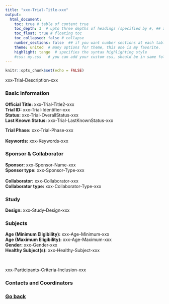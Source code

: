 ```yaml
---
title: "xxx-Trial-Title-xxx"
output: 
  html_document:
    toc: true # table of content true
    toc_depth: 3  # upto three depths of headings (specified by #, ## and ###)
    toc_float: true # floating toc
    toc_collapsed: false # collapse 
    number_sections: false  ## if you want number sections at each table header
    theme: united  # many options for theme, this one is my favorite.
    highlight: tango  # specifies the syntax highlighting style
    #css: my.css   # you can add your custom css, should be in same folder
---
```


```r
knitr::opts_chunk$set(echo = FALSE)
```

xxx-Trial-Description-xxx


### Basic information

**Official Title:** xxx-Trial-Title2-xxx </br>
**Trial ID:** xxx-Trial-Identifier-xxx </br>
**Status:** xxx-Trial-OverallStatus-xxx </br>
**Last Known Status:** xxx-Trial-LastKnownStatus-xxx </br>

**Trial Phase:** xxx-Trial-Phase-xxx </br>
</br>
**Keywords:** xxx-Keywords-xxx </br>


### Sponsor & Collaborator

**Sponsor:** xxx-Sponsor-Name-xxx </br>
**Sponsor type:** xxx-Sponsor-Type-xxx </br>
</br>
**Collaborator:** xxx-Collaborator-xxx </br>
**Collaborator type:** xxx-Collaborator-Type-xxx </br>


### Study

**Design:** xxx-Study-Design-xxx </br>
<!-- **Hypothesis:** xxx-Hypothesis-xxx </br> -->
<!-- **Purpose:** xxx-Purpose-xxx </br> -->
<!-- **Primary Objective(s):** xxx-Primary-Objective-xxx </br> -->
<!-- **Secondary Objective(s):** xxx-Secondary-Objective-xxx </br> -->
<!-- **Responsible Authority:** xxx-Responsible-Authority-xxx </br> -->


### Subjects

**Age (Minimum Eligibility):** xxx-Age-Minimum-xxx </br>
**Age (Maximum Eligibility):** xxx-Age-Maximum-xxx </br>
**Gender:** xxx-Gender-xxx </br>
**Healthy Subject(s):** xxx-Healthy-Subject-xxx </br>

</br>

xxx-Participants-Criteria-Inclusion-xxx </br>



### Contacts and Coordinators



### [Go back](../index.html)

